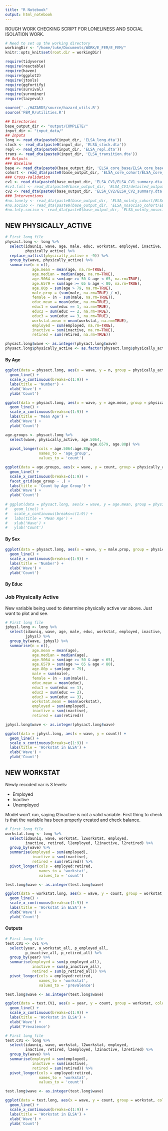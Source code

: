```yaml
---
title: "R Notebook"
output: html_notebook
---
```



ROUGH WORK CHECKING SCRIPT FOR LONELINESS AND SOCIAL ISOLATION WORK.


```r
# Need to set up the working directory
workingDir <- "/home/luke/Documents/WORK/E_FEM/E_FEM/"
knitr::opts_knit$set(root.dir = workingDir)

require(tidyverse)
require(reactable)
require(haven)
require(ggplot2)
require(jtools)
require(ggfortify)
require(survival)
require(survminer)
require(lazyeval)


```

```r
source('../HAZARDS/source/hazard_utils.R')
source('FEM_R/utilities.R')
```



```r
## Directories
base_output_dir <- "output/COMPLETE/"
input_dir <- "input_data/"
## Inputs
long <- read_dta(paste0(input_dir, 'ELSA_long.dta'))
stock <- read_dta(paste0(input_dir, 'ELSA_stock.dta'))
repl <- read_dta(paste0(input_dir, 'ELSA_repl.dta'))
trans <- read_dta(paste0(input_dir, 'ELSA_transition.dta'))
## Outputs
### Baseline
base <- read_dta(paste0(base_output_dir, 'ELSA_core_base/ELSA_core_base_summary.dta'))
cohort <- read_dta(paste0(base_output_dir, 'ELSA_core_cohort/ELSA_core_cohort_summary.dta'))
### Cross-Validation
cv1 <- read_dta(paste0(base_output_dir, 'ELSA_CV1/ELSA_CV1_summary.dta'))
#cv1.full <- read_dta(paste0(base_output_dir, 'ELSA_CV1/detailed_output/ELSA_CV1_summary.dta'))
cv2 <- read_dta(paste0(base_output_dir, 'ELSA_CV2/ELSA_CV2_summary.dta'))
### Interventions
#no.lonely <- read_dta(paste0(base_output_dir, 'ELSA_nolnly_cohort/ELSA_nolnly_cohort_summary.dta'))
#no.sociso <- read_dta(paste0(base_output_dir, 'ELSA_nosociso_cohort/ELSA_nosociso_cohort_summary.dta'))
#no.lnly.sociso <- read_dta(paste0(base_output_dir, 'ELSA_nolnly_nosociso_cohort/ELSA_nolnly_nosociso_cohort_summary.dta'))
```

## NEW PHYSICALLY_ACTIVE

```r
# First long file
physact.long <- long %>% 
  select(idauniq, wave, age, male, educ, workstat, employed, inactive, retired,
         physically_active) %>%
  replace_na(list(physically_active = -9)) %>%
  group_by(wave, physically_active) %>%
  summarise(n = n(), 
            age.mean = mean(age, na.rm=TRUE),
            age.median = median(age, na.rm=TRUE),
            age.5064 = sum(age >= 50 & age < 65, na.rm=TRUE),
            age.6579 = sum(age >= 65 & age < 80, na.rm=TRUE),
            age.80p = sum(age > 79, na.rm=TRUE),
            male.prop = (sum(male, na.rm=TRUE) / n),
            female = (n - sum(male, na.rm=TRUE)),
            educ.mean = mean(educ, na.rm=TRUE),
            educ1 = sum(educ == 1, na.rm=TRUE),
            educ2 = sum(educ == 2, na.rm=TRUE),
            educ3 = sum(educ == 3, na.rm=TRUE),
            workstat.mean = mean(workstat, na.rm=TRUE),
            employed = sum(employed, na.rm=TRUE),
            inactive = sum(inactive, na.rm=TRUE),
            retired = sum(retired, na.rm=TRUE))

physact.long$wave <- as.integer(physact.long$wave)
physact.long$physically_active <- as.factor(physact.long$physically_active)
```

#### By Age

```r
ggplot(data = physact.long, aes(x = wave, y = n, group = physically_active, colour = physically_active)) +
  geom_line() +
  scale_x_continuous(breaks=c(1:9)) +
  labs(title = 'Number') +
  xlab('Wave') +
  ylab('Count')

ggplot(data = physact.long, aes(x = wave, y = age.mean, group = physically_active, colour = physically_active)) +
  geom_line() +
  scale_x_continuous(breaks=c(1:9)) +
  labs(title = 'Mean Age') +
  xlab('Wave') +
  ylab('Count')

age.groups <- physact.long %>% 
  select(wave, physically_active, age.5064, 
                                      age.6579, age.80p) %>%
  pivot_longer(cols = age.5064:age.80p,
               names_to = 'age_group',
               values_to = 'count')

ggplot(data = age.groups, aes(x = wave, y = count, group = physically_active, colour = physically_active)) +
  geom_line() +
  scale_x_continuous(breaks=c(1:9)) +
  facet_grid(age_group ~ .) +
  labs(title = 'Count by Age Group') +
  xlab('Wave') +
  ylab('Count')
 
# ggplot(data = physact.long, aes(x = wave, y = age.mean, group = physically_active, colour = physically_active)) +
#   geom_line() +
#   scale_x_continuous(breaks=c(1:9)) +
#   labs(title = 'Mean Age') +
#   xlab('Wave') +
#   ylab('Count')
```

#### By Sex

```r
ggplot(data = physact.long, aes(x = wave, y = male.prop, group = physically_active, colour = physically_active)) +
  geom_line() +
  scale_x_continuous(breaks=c(1:9)) +
  labs(title = 'Number') +
  xlab('Wave') +
  ylab('Count')
```

#### By Educ



### Job Physically Active

New variable being used to determine physically active var above. Just want to 
plot and see.

```r
# First long file
jphysl.long <- long %>% 
  select(idauniq, wave, age, male, educ, workstat, employed, inactive, retired,
         jphysl) %>%
  group_by(wave, jphysl) %>%
  summarise(n = n(), 
            age.mean = mean(age),
            age.median = median(age),
            age.5064 = sum(age >= 50 & age < 65),
            age.6579 = sum(age >= 65 & age < 80),
            age.80p = sum(age > 79),
            male = sum(male),
            female = (n - sum(male)),
            educ.mean = mean(educ),
            educ1 = sum(educ == 1),
            educ2 = sum(educ == 2),
            educ3 = sum(educ == 3),
            workstat.mean = mean(workstat),
            employed = sum(employed),
            inactive = sum(inactive),
            retired = sum(retired))

jphysl.long$wave <- as.integer(physact.long$wave)
```



```r
ggplot(data = jphysl.long, aes(x = wave, y = count)) +
  geom_line() +
  scale_x_continuous(breaks=c(1:9)) +
  labs(title = 'Workstat in ELSA') +
  xlab('Wave') +
  ylab('Count')
```


## NEW WORKSTAT

Newly recoded var is 3 levels:

- Employed
- Inactive
- Unemployed

Model won't run, saying l2inactive is not a valid variable. First thing to check
is that the variable has been properly created and check balance.

```r
# First long file
workstat.long <- long %>% 
  select(idauniq, wave, workstat, l2workstat, employed, 
         inactive, retired, l2employed, l2inactive, l2retired) %>%
  group_by(wave) %>%
  summarise(employed = sum(employed),
            inactive = sum(inactive),
            retired = sum(retired)) %>%
  pivot_longer(cols = employed:retired,
               names_to = 'workstat',
               values_to = 'count')

test.long$wave <- as.integer(test.long$wave)
```

```r
ggplot(data = workstat.long, aes(x = wave, y = count, group = workstat, color=workstat)) +
  geom_line() +
  scale_x_continuous(breaks=c(1:9)) +
  labs(title = 'Workstat in ELSA') +
  xlab('Wave') +
  ylab('Count')
```

#### Outputs

```r
# First long file
test.CV1 <- cv1 %>% 
  select(year, a_workstat_all, p_employed_all, 
         p_inactive_all, p_retired_all) %>%
  group_by(year) %>%
  summarise(employed = sum(p_employed_all),
            inactive = sum(p_inactive_all),
            retired = sum(p_retired_all)) %>%
  pivot_longer(cols = employed:retired,
               names_to = 'workstat',
               values_to = 'prevalence')

test.long$wave <- as.integer(test.long$wave)
```

```r
ggplot(data = test.CV1, aes(x = year, y = count, group = workstat, color=workstat)) +
  geom_line() +
  scale_x_continuous(breaks=c(1:9)) +
  labs(title = 'Workstat in ELSA') +
  xlab('Wave') +
  ylab('Prevalence')
```

```r
# First long file
test.CV1 <- long %>% 
  select(idauniq, wave, workstat, l2workstat, employed, 
         inactive, retired, l2employed, l2inactive, l2retired) %>%
  group_by(wave) %>%
  summarise(employed = sum(employed),
            inactive = sum(inactive),
            retired = sum(retired)) %>%
  pivot_longer(cols = employed:retired,
               names_to = 'workstat',
               values_to = 'count')

test.long$wave <- as.integer(test.long$wave)
```

```r
ggplot(data = test.long, aes(x = wave, y = count, group = workstat, color=workstat)) +
  geom_line() +
  scale_x_continuous(breaks=c(1:9)) +
  labs(title = 'Workstat in ELSA') +
  xlab('Wave') +
  ylab('Count')
```